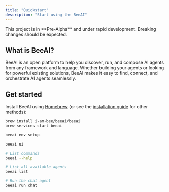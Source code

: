 ```yaml
---
title: "Quickstart"
description: "Start using the BeeAI"
---
```


<Warning>
  This project is in **Pre-Alpha** and under rapid development. Breaking changes
  should be expected.
</Warning>

## What is BeeAI?

BeeAI is an open platform to help you discover, run, and compose AI agents from any framework and language. Whether building your agents or looking for powerful existing solutions, BeeAI makes it easy to find, connect, and orchestrate AI agents seamlessly.

## Get started

<Steps>
   <Step title="Install">

Install BeeAI using [Homebrew](https://brew.sh/) (or see the [installation guide](/get-started/installation) for other methods):

```sh
brew install i-am-bee/beeai/beeai
brew services start beeai
```

   </Step>
   <Step title="Configure LLM provider">

```sh
beeai env setup
```

   </Step>
   <Step title="Launch the web interface:">

```sh
beeai ui
```

   </Step>
   <Step title="Use from the terminal:">

```sh
# List commands
beeai --help

# List all available agents
beeai list

# Run the chat agent
beeai run chat
```

   </Step>
</Steps>